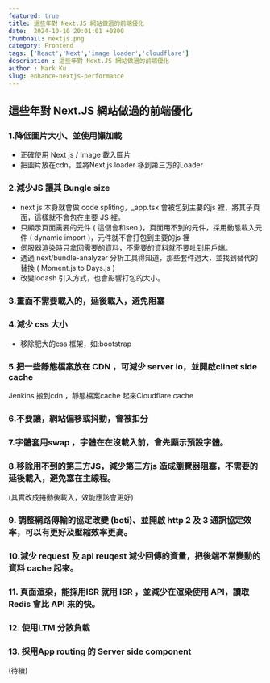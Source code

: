 ```yaml
---
featured: true
title: 這些年對 Next.JS 網站做過的前端優化
date:  2024-10-10 20:01:01 +0800
thumbnail: nextjs.png
category: Frontend
tags: ['React','Next','image loader','cloudflare']
description : 這些年對 Next.JS 網站做過的前端優化
author : Mark Ku
slug: enhance-nextjs-performance
---
```

## 這些年對 Next.JS 網站做過的前端優化
### 1.降低圖片大小、並使用懶加載
* 正確使用 Next js / Image 載入圖片
* 把圖片放在cdn，並將Next js loader 移到第三方的Loader 
### 2.減少JS 讓其 Bungle size 
* next js 本身就會做 code spliting，_app.tsx 會被包到主要的js 裡，將其子頁面，這樣就不會包在主要 JS 裡。
* 只顯示頁面需要的元件 ( 這個會和seo )，頁面用不到的元件，採用動態載入元件 ( dynamic import )，元件就不會打包到主要的js 裡
* 伺服器渲染時只拿回需要的資料，不需要的資料就不要吐到用戶端。
* 透過 next/bundle-analyzer 分析工具得知道，那些套件過大，並找到替代的替換 ( Moment.js to Days.js )
* 改變lodash 引入方式，也會影響打包的大小。
### 3.畫面不需要載入的，延後載入，避免阻塞 
### 4.減少 css 大小 
* 移除肥大的css 框架，如:bootstrap 
### 5.把一些靜態檔案放在 CDN ，可減少 server io，並開啟clinet side  cache 
Jenkins 搬到cdn ，靜態檔案cache 起來Cloudflare cache 
### 6.不要讓，網站偏移或抖動，會被扣分
### 7.字體套用swap ，字體在在沒載入前，會先顯示預設字體。
### 8.移除用不到的第三方JS，減少第三方js 造成瀏覽器阻塞，不需要的延後載入，避免塞在主線程。
(其實改成捲動後載入，效能應該會更好)
### 9. 調整網路傳輸的協定改變 (boti)、並開啟 http 2 及 3 通訊協定效率，可以有更好及壓縮效率更高。
### 10.減少 request 及 api reuqest 減少回傳的資量，把後端不常變動的資料 cache 起來。
### 11. 頁面渲染，能採用ISR 就用 ISR ，並減少在渲染使用 API，讀取Redis 會比 API 來的快。
### 12. 使用LTM 分散負載
### 13. 採用App routing 的 Server side component

(待續)